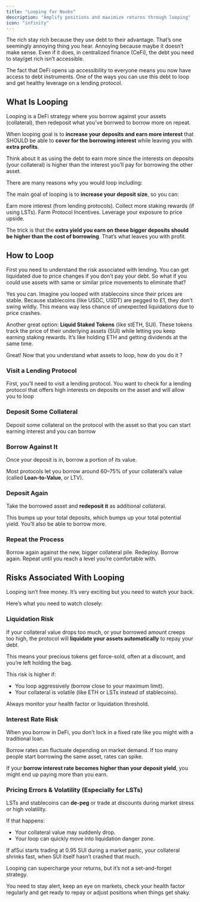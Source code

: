 ```yaml
---
title: "Looping for Noobs"
description: "Amplify positions and maximize returns through looping"
icon: "infinity"
---
```


The rich stay rich because they use debt to their advantage. That’s one seemingly annoying thing you hear. Annoying because maybe it doesn’t make sense. Even if it does, in centralized finance  (CeFi), the debt you need to stay/get rich isn’t accessible.

The fact that DeFi opens up accessibility to everyone means you now have access to debt instruments. One of the ways you can use this debt to loop and get healthy leverage on a lending protocol.

## What Is Looping

Looping is a DeFi strategy where you borrow against your assets (collateral), then redeposit what you’ve borrwed to borrow more on repeat.

When looping goal is to **increase your deposits and earn more interest** that SHOULD be able to **cover for the borrowing interest** while leaving you with **extra profits**.

Think about it as using the debt to earn more since the interests on deposits (your collateral) is higher than the interest you’ll pay for borrowing the other asset.

There are many reasons why you would loop including:

The main goal of looping is to **increase your deposit size**, so you can:

Earn more interest (from lending protocols). Collect more staking rewards (if using LSTs). Farm Protocol Incentives. Leverage your exposure to price upside.

The trick is that the **extra yield you earn on these bigger deposits should be higher than the cost of borrowing**. That’s what leaves you with profit.

## How to Loop

First you need to understand the risk associated with lending. You can get liquidated due to price changes if you don’t pay your debt. So what if you could use assets with same or similar price movements to eliminate that?

Yes you can. Imagine you looped with stablecoins since their prices are stable. Because stablecoins (like USDC, USDT) are pegged to £1, they don’t swing wildly. This means way less chance of unexpected liquidations due to price crashes.

Another great option: **Liquid Staked Tokens** (like stETH, SUI). These tokens track the price of their underlying assets (SUI) while letting you keep earning staking rewards. It’s like holding ETH and getting dividends at the same time.

Great! Now that you understand what assets to loop, how do you do it ?

### Visit a Lending Protocol

First, you’ll need to visit a lending protocol. You want to check for a lending protocol that offers high interests on deposits on the asset and will allow you to loop 

### Deposit Some Collateral

Deposit some collateral on the protocol with the asset so that you can start earning interest and you can borrow

### Borrow Against It

Once your deposit is in, borrow a portion of its value.

Most protocols let you borrow around 60–75% of your collateral’s value (called **Loan-to-Value**, or LTV).

### Deposit Again

Take the borrowed asset and **redeposit it** as additional collateral.

This bumps up your total deposits, which bumps up your total potential yield. You’ll also be able to borrow more.

### Repeat the Process

Borrow again against the new, bigger collateral pile. Redeploy. Borrow again. Repeat until you reach a level you’re comfortable with.

## Risks Associated With Looping

Looping isn’t free money. It’s very exciting but you need to watch your back.

Here’s what you need to watch closely:

### Liquidation Risk

If your collateral value drops too much, or your borrowed amount creeps too high, the protocol will **liquidate your assets automatically** to repay your debt.

This means your precious tokens get force-sold, often at a discount, and you’re left holding the bag.

This risk is higher if:

- You loop aggressively (borrow close to your maximum limit).
- Your collateral is volatile (like ETH or LSTs instead of stablecoins).

Always monitor your health factor or liquidation threshold.

### Interest Rate Risk

When you borrow in DeFi, you don’t lock in a fixed rate like you might with a traditional loan.

Borrow rates can fluctuate depending on market demand. If too many people start borrowing the same asset, rates can spike.

If your **borrow interest rate becomes higher than your deposit yield**, you might end up paying more than you earn.

### Pricing Errors & Volatility (Especially for LSTs)

LSTs and stablecoins can **de-peg** or trade at discounts during market stress or high volatility.

If that happens:

- Your collateral value may suddenly drop.
- Your loop can quickly move into liquidation danger zone.

If afSui starts trading at 0.95 SUI during a market panic, your collateral shrinks fast, when SUI itself hasn’t crashed that much.

Looping can supercharge your returns, but it’s not a set-and-forget strategy.

You need to stay alert, keep an eye on markets, check your health factor regularly and get ready to repay or adjust positions when things get shaky.